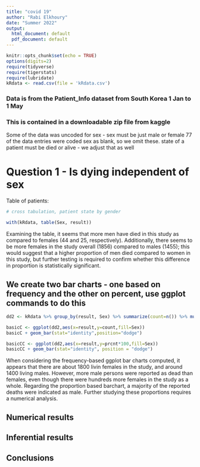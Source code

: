 ```yaml
---
title: "covid 19"
author: "Rabi Elkhoury"
date: "Summer 2022"
output:
  html_document: default
  pdf_document: default
---
```


```r
knitr::opts_chunk$set(echo = TRUE)
options(digits=2)
require(tidyverse)
require(tigerstats)
require(lubridate)
kRdata <- read.csv(file = 'kRdata.csv')
```
### Data is from the Patient_Info dataset from South Korea 1 Jan to 1 May 
### This is contained in a downloadable zip file from kaggle

Some of the data was uncoded for sex - sex must be just male or female
77 of the data entries were coded sex  as blank, so we omit these.
state of a patient must be died or alive - we adjust that as well   
  
# Question 1 - Is dying independent of sex




Table of patients:
```r

# cross tabulation, patient state by gender

with(kRdata, table(Sex, result))

```
Examining the table, it seems that more men have died in this study as compared to females (44 and 25, respectively).  Additionally, there seems to be more females in the study overall (1856) compared to males (1455); this would suggest that a higher proportion of men died compared to women in this study, but further testing is required to confirm whether this difference in proportion is statistically significant.


## We create two bar charts - one based on frequency and the other on percent, use ggplot commands to do this

```r
dd2 <- kRdata %>% group_by(result, Sex) %>% summarize(count=n()) %>% mutate(prcnt=count/sum(count))

basicC <- ggplot(dd2,aes(x=result,y=count,fill=Sex))
basicC + geom_bar(stat="identity",position="dodge")

basicCC <- ggplot(dd2,aes(x=result,y=prcnt*100,fill=Sex)) 
basicCC + geom_bar(stat="identity", position = "dodge")
```

When considering the frequency-based ggplot bar charts computed, it appears that there are about 1800 livin females in the study, and around 1400 living males.  However, more male persons were reported as dead than females, even though there were hundreds more females in the study as a whole.  Regarding the proportion based barchart, a majority of the reported deaths were indicated as male.  Further studying these proportions requires a numerical analysis.  







  
## Numerical results


## Inferential results 




## Conclusions

